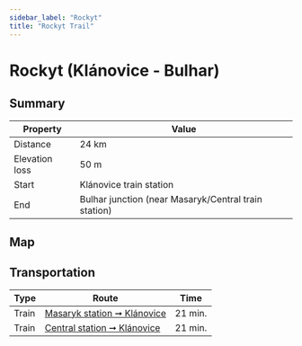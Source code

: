 ```yaml
---
sidebar_label: "Rockyt"
title: "Rockyt Trail"
---
```


# Rockyt (Klánovice - Bulhar)

## Summary

| Property | Value |
| --- | --- |
| Distance | 24 km |
| Elevation loss | 50 m |
| Start | Klánovice train station |
| End | Bulhar junction (near Masaryk/Central train station) |

## Map

<MapyCzEmbeddedPath id="bohelofeta"></MapyCzEmbeddedPath>

## Transportation

| Type | Route | Time |
| --- | --- | --- |
| Train | [Masaryk station ➞ Klánovice](https://idos.idnes.cz/vlakyautobusymhdvse/spojeni/vysledky/?f=Praha%20Masarykovo%20n.&fc=100003&t=Praha-Kl%C3%A1novice&tc=100003&direct=true&af=true&trt=150,151,152,153&fcs=3 "See timetable") | 21 min. |
| Train | [Central station ➞ Klánovice](https://idos.idnes.cz/vlakyautobusymhdvse/spojeni/vysledky/?f=Praha%20hl.n.&fc=100003&t=Praha-Kl%C3%A1novice&tc=100003&direct=true&af=true&trt=150,151,152,153&fcs=3 "See timetable") | 21 min. |

